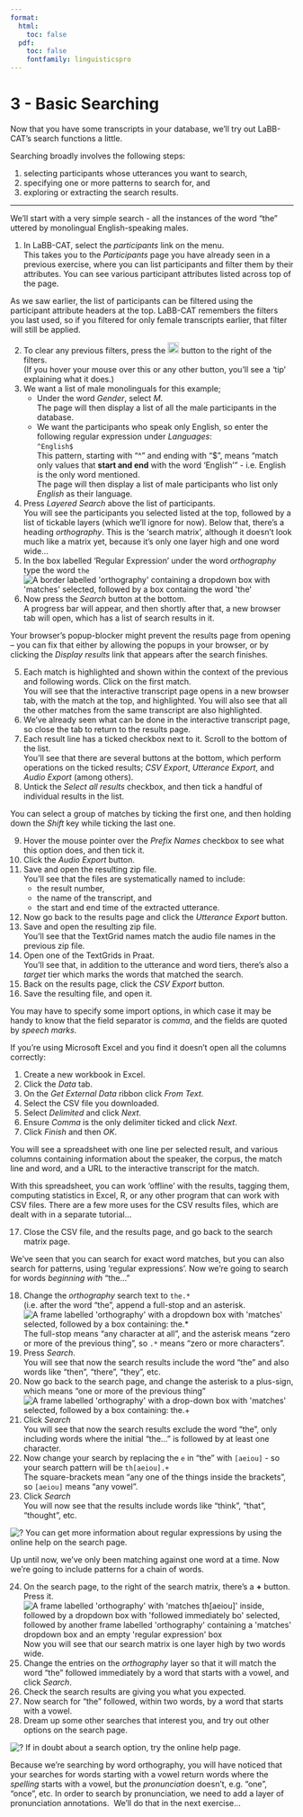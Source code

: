 ```yaml
---
format:
  html:
    toc: false
  pdf: 
    toc: false
    fontfamily: linguisticspro
---
```

# 3 - Basic Searching

Now that you have some transcripts in your database, we'll try out LaBB-CAT's search functions a little.

Searching broadly involves the following steps:

1.  selecting participants whose utterances you want to search, 
2.  specifying one or more patterns to search for, and
3.  exploring or extracting the search results.

---

We'll start with a very simple search - all the instances of the word
"the" uttered by monolingual English-speaking males.

1.  In LaBB-CAT, select the *participants* link on the menu.\
    This takes you to the *Participants* page you have already seen in a
    previous exercise, where you can list participants and filter them
    by their attributes. You can see various participant attributes
    listed across top of the page.

As we saw earlier, the list of participants can be filtered using the 
participant attribute headers at the top. LaBB-CAT remembers the filters 
you last used, so if you filtered for only female transcripts earlier, 
that filter will still be applied.

2.  To clear any previous filters, press the ![](delete.svg){style="height: 20px;"} 
    button to the right of the filters.\
    (If you hover your mouse over this or any other button, 
    you'll see a 'tip' explaining what it does.)
3.  We want a list of male monolinguals for this example;
    -   Under the word *Gender*, select *M*.\
        The page will then display a list of all the male participants
        in the database.
    -   We want the participants who speak only English, so enter the
        following regular expression under *Languages*:\
        `^English$`\
        This pattern, starting with "^" and ending with "$", means
        "match only values that **start and end** with the word
        'English'" - i.e. English is the only word mentioned.\
        The page will then display a list of male participants who list
        only *English* as their language.
2.  Press *Layered Search* above the list of participants.\
    You will see the participants you selected listed at the top,
    followed by a list of tickable layers (which we'll ignore for now). Below
    that, there's a heading *orthography*. This
    is the 'search matrix', although it doesn't look much like a matrix
    yet, because it's only one layer high and one word wide...
3.  In the box labelled 'Regular Expression' under the word
    *orthography* type the word `the`\
    ![](orthography-the.png){title="A border labelled 'orthography' containing a dropdown box with
    'matches' selected, followed by a box containg the word
    'the'"}
4.  Now press the *Search* button at the bottom.\
    A progress bar will appear, and then shortly after that, a new
    browser tab will open, which has a list of search results in it. 

:::{.callout-note}
Your browser's popup-blocker might prevent the results page from opening
-- you can fix that either by allowing the popups in your browser,
or by clicking the *Display results* link that appears after the
search finishes.
:::

5.  Each match is highlighted and shown within the context of the previous 
    and following words. Click on the first match.\
    You will see that the interactive transcript page opens in a new
    browser tab, with the match at the top, and highlighted. You will
    also see that all the other matches from the same transcript are
    also highlighted.
6.  We've already seen what can be done in the interactive transcript
    page, so close the tab to return to the results page.
7.  Each result line has a ticked checkbox next to it. Scroll to the
    bottom of the list.\
    You'll see that there are several buttons at the bottom, which
    perform operations on the ticked results; *CSV Export*, *Utterance Export*, 
    and *Audio Export* (among others).
8.  Untick the *Select all results* checkbox, and then tick a handful of
    individual results in the list.

:::{.callout-tip}
You can select a group of matches by ticking the first one,
and then holding down the *Shift* key while ticking the last one.
:::

9.  Hover the mouse pointer over the *Prefix Names* checkbox to see what
    this option does, and then tick it.
10. Click the *Audio Export* button.
11. Save and open the resulting zip file. \
    You'll see that the files are systematically named to include:
    -   the result number,
    -   the name of the transcript, and
    -   the start and end time of the extracted utterance.
12. Now go back to the results page and click the *Utterance Export* button.
13. Save and open the resulting zip file.\
    You'll see that the TextGrid names match the audio file names in
    the previous zip file.
14. Open one of the TextGrids in Praat.\
    You'll see that, in addition to the utterance and word tiers,
    there's also a *target* tier which marks the words that matched the
    search.
15. Back on the results page, click the *CSV Export* button.
16. Save the resulting file, and open it.

You may have to specify some import options, in which case it may be
handy to know that the field separator is *comma*, and the fields are
quoted by *speech marks*.

:::{.callout-note}
If you're using Microsoft Excel and you find it doesn't
open all the columns correctly:

1.  Create a new workbook in Excel.
2.  Click the *Data* tab.
3.  On the *Get External Data* ribbon click *From Text*.
4.  Select the CSV file you downloaded.
5.  Select *Delimited* and click *Next*.
6.  Ensure *Comma* is the only delimiter ticked and click *Next*.
7.  Click *Finish* and then *OK*.
:::

You will see a spreadsheet with one line per selected result,
and various columns containing information about the speaker,
the corpus, the match line and word, and a URL to the
interactive transcript for the match.

With this spreadsheet, you can work 'offline' with the results,
tagging them, computing statistics in Excel, R, or any other
program that can work with CSV files. There are a few more uses
for the CSV results files, which are dealt with in a separate
tutorial...

17. Close the CSV file, and the results page, and go back to the search
    matrix page.

We've seen that you can search for exact word matches, but you can
also search for patterns, using 'regular expressions'. Now we're
going to search for words *beginning with* "the..."

18. Change the *orthography* search text to `the.*`\
    (i.e. after the word "the", append a full-stop and an asterisk.\
    ![](starts-the.png){title="A frame labelled 'orthography' with a dropdown box with
    'matches' selected, followed by a box containing:
    the.\*"}\
    The full-stop means "any character at all", and the asterisk means
    "zero or more of the previous thing", so `.*` means "zero or more
    characters".
19. Press *Search*.\
    You will see that now the search results include the word "the" and
    also words like "then", "there", "they", etc.
20. Now go back to the search page, and change the asterisk to a
    plus-sign, which means "one or more of the previous thing"\
    ![](prefix-the.png){title="A frame labelled 'orthography' with a drop-down box with
    'matches' selected, followed by a box containing:
    the.+"}
21. Click *Search*\
    You will see that now the search results exclude the word "the",
    only including words where the initial "the..." is followed by at
    least one character.
22. Now change your search by replacing the `e` in "the" with
    `[aeiou]` - so your search pattern will be `th[aeiou].+`\
    The square-brackets mean "any one of the things inside the
    brackets", so `[aeiou]` means "any vowel".
23. Click *Search*\
    You will now see that the results include words like "think",
    "that", "thought", etc.

:::{.callout-tip}
![?](help-2.png) You can get more information about regular
expressions by using the online help on the search page.
:::

Up until now, we've only been matching against one word at a time.
Now we're going to include patterns for a chain of words.

24. On the search page, to the right of the search matrix, there's a
    **+** button. Press it.\
    ![](two-words-wide.png){title="A frame labelled 'orthography' with 'matches th[aeiou]'
    inside, followed by a dropdown box with 'followed immediately bo'
    selected, followed by another frame labelled 'orthography'
    containing a 'matches' dropdown box and an empty 'regular
    expression' box"}\
    Now you will see that our search matrix is one layer high by two
    words wide.
25. Change the entries on the *orthography* layer so that it will match
    the word "the" followed immediately by a word that starts with a
    vowel, and click *Search*.
26. Check the search results are giving you what you expected.
27. Now search for "the" followed, within two words, by a word that
    starts with a vowel.
28. Dream up some other searches that interest you, and try out other
    options on the search page.

:::{.callout-tip}
![?](help.png) If in doubt about a search option, try the online help page.
:::

Because we're searching by word orthography, you will have noticed that
your searches for words starting with a vowel return words where the
*spelling* starts with a vowel, but the *pronunciation* doesn't, e.g.
"one", "once", etc. In order to search by pronunciation, we need to add
a layer of pronunciation annotations.  We'll do that in the next
exercise...
